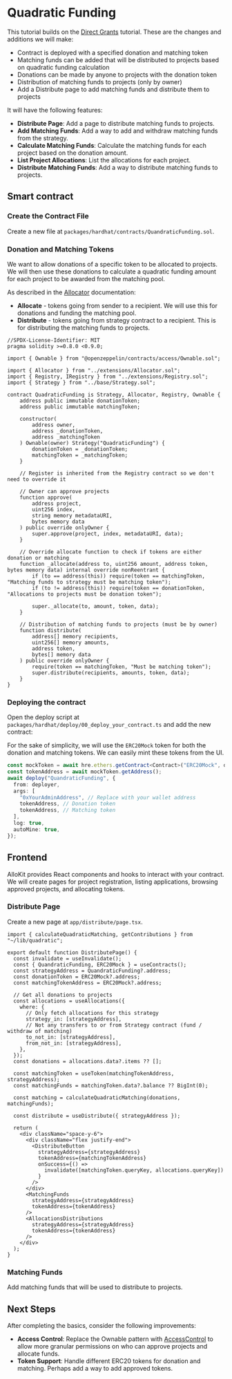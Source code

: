 
# Quadratic Funding

This tutorial builds on the [Direct Grants](/tutorials/direct-grants) tutorial. These are the changes and additions we will make:

- Contract is deployed with a specified donation and matching token
- Matching funds can be added that will be distributed to projects based on quadratic funding calculation
- Donations can be made by anyone to projects with the donation token
- Distribution of matching funds to projects (only by owner)
- Add a Distribute page to add matching funds and distribute them to projects

It will have the following features:

- **Distribute Page**: Add a page to distribute matching funds to projects.
- **Add Matching Funds**: Add a way to add and withdraw matching funds from the strategy.
- **Calculate Matching Funds**: Calculate the matching funds for each project based on the donation amount.
- **List Project Allocations**: List the allocations for each project.
- **Distribute Matching Funds**: Add a way to distribute matching funds to projects.

## Smart contract

### Create the Contract File

Create a new file at `packages/hardhat/contracts/QuandraticFunding.sol`.

### Donation and Matching Tokens

We want to allow donations of a specific token to be allocated to projects.
We will then use these donations to calculate a quadratic funding amount for each project to be awarded from the matching pool.

As described in the [Allocator](/contracts/allocator) documentation:

- **Allocate** - tokens going from sender to a recipient. We will use this for donations and funding the matching pool.
- **Distribute** - tokens going from strategy contract to a recipient. This is for distributing the matching funds to projects.

```solidity
//SPDX-License-Identifier: MIT
pragma solidity >=0.8.0 <0.9.0;

import { Ownable } from "@openzeppelin/contracts/access/Ownable.sol";

import { Allocator } from "../extensions/Allocator.sol";
import { Registry, IRegistry } from "../extensions/Registry.sol";
import { Strategy } from "../base/Strategy.sol";

contract QuadraticFunding is Strategy, Allocator, Registry, Ownable {
    address public immutable donationToken;
    address public immutable matchingToken;

    constructor(
        address owner,
        address _donationToken,
        address _matchingToken
    ) Ownable(owner) Strategy("QuadraticFunding") {
        donationToken = _donationToken;
        matchingToken = _matchingToken;
    }

    // Register is inherited from the Registry contract so we don't need to override it

    // Owner can approve projects
    function approve(
        address project,
        uint256 index,
        string memory metadataURI,
        bytes memory data
    ) public override onlyOwner {
        super.approve(project, index, metadataURI, data);
    }

    // Override allocate function to check if tokens are either donation or matching
    function _allocate(address to, uint256 amount, address token, bytes memory data) internal override nonReentrant {
        if (to == address(this)) require(token == matchingToken, "Matching funds to strategy must be matching token");
        if (to != address(this)) require(token == donationToken, "Allocations to projects must be donation token");

        super._allocate(to, amount, token, data);
    }

    // Distribution of matching funds to projects (must be by owner)
    function distribute(
        address[] memory recipients,
        uint256[] memory amounts,
        address token,
        bytes[] memory data
    ) public override onlyOwner {
        require(token == matchingToken, "Must be matching token");
        super.distribute(recipients, amounts, token, data);
    }
}
```

### Deploying the contract

Open the deploy script at `packages/hardhat/deploy/00_deploy_your_contract.ts` and add the new contract:

For the sake of simplicity, we will use the `ERC20Mock` token for both the donation and matching tokens. We can easily mint these tokens from the UI.

```ts
const mockToken = await hre.ethers.getContract<Contract>("ERC20Mock", deployer);
const tokenAddress = await mockToken.getAddress();
await deploy("QuandraticFunding", {
  from: deployer,
  args: [
    "0xYourAdminAddress", // Replace with your wallet address
    tokenAddress, // Donation token
    tokenAddress, // Matching token
  ],
  log: true,
  autoMine: true,
});
```

## Frontend

AlloKit provides React components and hooks to interact with your contract. We will create pages for project registration, listing applications, browsing approved projects, and allocating tokens.

### Distribute Page

Create a new page at `app/distribute/page.tsx`.

```tsx
import { calculateQuadraticMatching, getContributions } from "~/lib/quadratic";

export default function DistributePage() {
  const invalidate = useInvalidate();
  const { QuandraticFunding, ERC20Mock } = useContracts();
  const strategyAddress = QuandraticFunding?.address;
  const donationToken = ERC20Mock?.address;
  const matchingTokenAddress = ERC20Mock?.address;

  // Get all donations to projects
  const allocations = useAllocations({
    where: {
      // Only fetch allocations for this strategy
      strategy_in: [strategyAddress],
      // Not any transfers to or from Strategy contract (fund / withdraw of matching)
      to_not_in: [strategyAddress],
      from_not_in: [strategyAddress],
    },
  });
  const donations = allocations.data?.items ?? [];

  const matchingToken = useToken(matchingTokenAddress, strategyAddress);
  const matchingFunds = matchingToken.data?.balance ?? BigInt(0);

  const matching = calculateQuadraticMatching(donations, matchingFunds);

  const distribute = useDistribute({ strategyAddress });

  return (
    <div className="space-y-6">
      <div className="flex justify-end">
        <DistributeButton
          strategyAddress={strategyAddress}
          tokenAddress={matchingTokenAddress}
          onSuccess={() =>
            invalidate([matchingToken.queryKey, allocations.queryKey])
          }
        />
      </div>
      <MatchingFunds
        strategyAddress={strategyAddress}
        tokenAddress={tokenAddress}
      />
      <AllocationsDistributions
        strategyAddress={strategyAddress}
        tokenAddress={tokenAddress}
      />
    </div>
  );
}
```

### Matching Funds

Add matching funds that will be used to distribute to projects.

## Next Steps

After completing the basics, consider the following improvements:

- **Access Control**: Replace the Ownable pattern with [AccessControl](https://docs.openzeppelin.com/contracts/5.x/api/access#AccessControl) to allow more granular permissions on who can approve projects and allocate funds.
- **Token Support**: Handle different ERC20 tokens for donation and matching. Perhaps add a way to add approved tokens.
